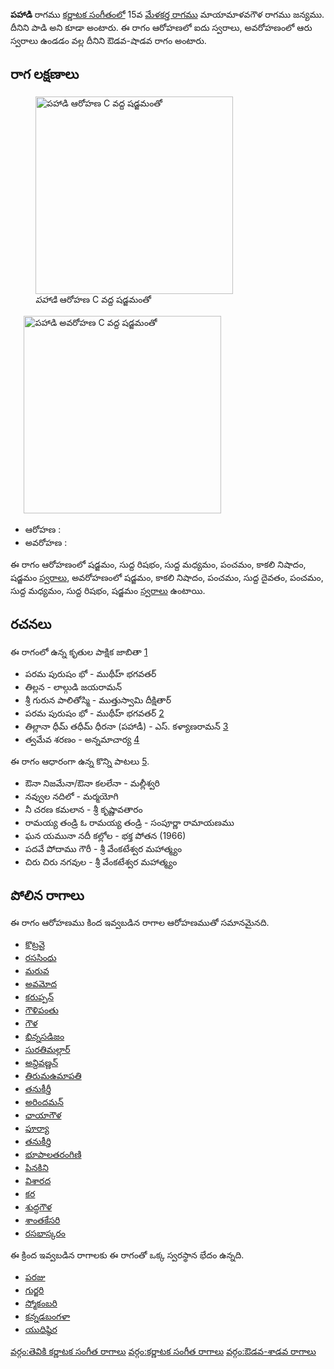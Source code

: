 {{Infobox ragam
	| name          	= పహాడి
	| synonym	    	= పాడి
	| mela          	= 
	| chakra        	= 
	| janaka        	= 
	| type          	= ఔడవ-శాడవ
	| arohanam      	= {{svaraC|S|R1|M1|P|N3|S'}} 
	| avarohanam    	= {{svaraC|S'|N3|P|D1|P|M1|R1|S}}
	| jeeva         	=
	| chhaya        	=
	| nyasa         	=
	| vishesha      	= 
	| equivalent  		= 
}}
{{కర్ణాటక సంగీత రాగాలు}}
'''పహాడి''' రాగము [[కర్ణాటక సంగీతం]]లో 15వ [[మేళకర్త రాగము]] మాయామాళవగౌళ రాగము జన్యము. దీనిని పాడి అని కూడా అంటారు. ఈ రాగం ఆరోహణలో ఐదు స్వరాలు, అవరోహణంలో ఆరు స్వరాలు ఉండడం వల్ల దీనిని ఔడవ-షాడవ రాగం అంటారు.


==రాగ లక్షణాలు==
[[Image:pahadi_ar_kb2wiki.png|thumb|right|316px|''పహాడి'' ఆరోహణ C వద్ద షడ్జమంతో]]
	[[Image:pahadi_av_kb2wiki.png|thumb|right|316px|''పహాడి'' అవరోహణ C వద్ద షడ్జమంతో]]

* ఆరోహణ : {{svaraC|S|R1|M1|P|N3|S'}} 
* అవరోహణ : {{svaraC|S'|N3|P|D1|P|M1|R1|S}}

ఈ రాగం ఆరోహణంలో షడ్జమం, సుద్ద  రిషభం, సుద్ద మధ్యమం, పంచమం, కాకలి  నిషాదం, షడ్జమం [[స్వరాలు]], అవరోహణంలో షడ్జమం, కాకలి  నిషాదం, పంచమం, సుద్ద దైవతం, పంచమం, సుద్ద మధ్యమం, సుద్ద  రిషభం, షడ్జమం [[స్వరాలు]] ఉంటాయి.

==రచనలు==
ఈ రాగంలో ఉన్న కృతుల పాక్షిక జాబితా [https://github.com/ssrihari/ragavardhini/blob/master/ragas/kritis.psv]
* పరమ పురుషం భో - ముథీహ్ భగవతర్
* తిల్లన - లాల్గుడి జయరామన్
* శ్రీ గురున పాలితోస్మి - ముత్తుస్వామి దీక్షితార్
* పరమ పురుషం భో - ముథీహ్ భగవతర్ [http://www.karnatik.com/c1720.shtml]
* తిల్లానా  ధీమ్ తధీమ్   ధీరనా (పహాడీ) - ఎస్. కళ్యాణరామన్ [http://www.karnatik.com/c1260.shtml]
* త్వమేవ శరణం - అన్నమాచార్య [http://www.karnatik.com/c1576.shtml]

ఈ రాగం ఆధారంగా ఉన్న కొన్ని పాటలు [http://rksanka.tripod.com/music/rslist.html].
* ఔనా నిజమేనా/ఔనా కలలేనా - మల్లీశ్వరి
* నవ్వుల నదిలో - మర్మయోగి
* నీ చరణ కమలాన - శ్రీ కృష్ణావతారం
* రామయ్య తండ్రి  ఓ రామయ్య తండ్రి - సంపూర్ణా రామాయణము
* ఘన యమునా నదీ కల్లోల - భక్త పోతన (1966)
* పదవే పోదాము గౌరీ - శ్రీ వేంకటేశ్వర మహాత్మ్యం
* చిరు చిరు నగవుల - శ్రీ వేంకటేశ్వర మహాత్మ్యం




==పోలిన రాగాలు==
ఈ రాగం ఆరోహణము కింద ఇవ్వబడిన రాగాల ఆరోహణముతో సమానమైనది.
* [[కొట్రవై]]
* [[రససింధు]]
* [[మరువ]]
* [[అవమోద]]
* [[కరుప్పన్]]
* [[గౌళిపంతు]]
* [[గౌళ]]
* [[భిన్నసడిజం]]
* [[సురతిమల్లార్]]
* [[అన్దివణ్ణన్]]
* [[తిరుమఉమాపతి]]
* [[తనుకీర్తీ]]
* [[అరిందమన్]]
* [[ఛాయాగౌళ]]
* [[పూర్యా]]
* [[తనుకీర్తి]]
* [[భూపాలతరంగిణి]]
* [[పినకిని]]
* [[విశారద]]
* [[కర]]
* [[శుద్ధగౌళ]]
* [[శాంతకేసరి]]
* [[రసభాస్కరం]]

ఈ క్రింద ఇవ్వబడిన రాగాలకు ఈ రాగంతో ఒక్క స్వరస్థాన భేదం ఉన్నది.
* [[పరజు]]
* [[గుర్జరి]]
* [[స్మోకంబరి]]
* [[కన్నడబంగళా]]
* [[యుధిష్ఠిర]]



[[వర్గం:తెవికి కర్ణాటక సంగీత రాగాలు]]
[[వర్గం:కర్ణాటక సంగీత రాగాలు]]
[[వర్గం:ఔడవ-శాడవ రాగాలు]]